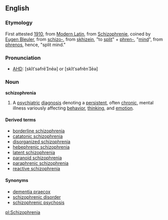 ==English==
===Etymology===
First attested [[w:1910|1910]], from [[Modern Latin]], from {{G.}} [[Schizophrenie]], coined by [[w:Eugen Bleuler|Eugen Bleuler]], from {{Gr.}} [[schizo-]], from [[skhizein]], "to [[split]]" + [[phren-]], "[[mind]]", from [[phrenos]], hence, "split mind." 

===Pronunciation===
*[[AHD]]: [skĭt′səfrēnēə] or [skĭt′səfrĕnēə]

===Noun===
'''schizophrenia'''
#A [[psychiatric]] [[diagnosis]] denoting a [[persistent]], often [[chronic]], mental illness variously affecting [[behavior]], [[thinking]], and [[emotion]].

====Derived terms====
*[[borderline schizophrenia]]
*[[catatonic schizophrenia]]
*[[disorganized schizophrenia]]
*[[hebephrenic schizophrenia]]
*[[latent schizophrenia]]
*[[paranoid schizophrenia]]
*[[paraphrenic schizophrenia]]
*[[reactive schizophrenia]]

====Synonyms====
*[[dementia praecox]]
*[[schizophrenic disorder]]
*[[schizophrenic psychosis]]

[[pl:Schizophrenia]]